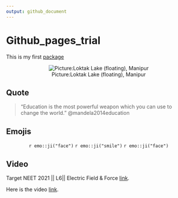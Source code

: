 ```yaml
---
output: github_document
---
```


# Github_pages_trial
  
This is my first [package](https://github.com/bijoychandraAU/manipur/)

<center>

![Picture:Loktak Lake (floating), Manipur](https://miro.medium.com/max/1392/0*as9cP264eK7RW943.jpg)

</center>

##  Quote

>“Education is the most powerful weapon which you can use to change the world.” @mandela2014education 

##  Emojis

<center>
`r emo::ji("face")` `r emo::ji("smile")` `r emo::ji("face")` 
</center>

## Video


Target NEET 2021 || L6|| Electric Field & Force [link](https://www.youtube.com/watch?v=kQlrmSbKKdk).

Here is the video  [link](https://www.youtube.com/embed/QAoqPQFXFqI).




